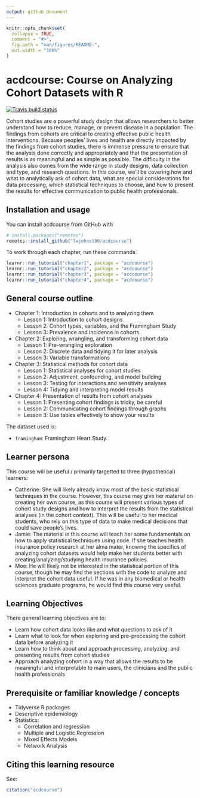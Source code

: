 ```yaml
---
output: github_document
---
```


<!-- README.md is generated from README.Rmd. Please edit that file -->

```r
knitr::opts_chunk$set(
  collapse = TRUE,
  comment = "#>",
  fig.path = "man/figures/README-",
  out.width = "100%"
)
```

# acdcourse: Course on Analyzing Cohort Datasets with R

<!-- badges: start -->
[![Travis build status](https://travis-ci.org/lwjohnst86/acdcourse.svg?branch=master)](https://travis-ci.org/lwjohnst86/acdcourse)
<!-- badges: end -->

Cohort studies are a powerful study design that allows researchers to better
understand how to reduce, manage, or prevent disease in a population. The
findings from cohorts are critical to creating effective public health
interventions. Because peoples' lives and health are directly impacted by the
findings from cohort studies, there is immense pressure to ensure that the
analysis done correctly and appropriately and that the presentation of results
is as meaningful and as simple as possible. The difficulty in the analysis also
comes from the wide range in study designs, data collection and type, and
research questions. In this course, we'll be covering how and what to
analytically ask of cohort data, what are special considerations for data
processing, which statistical techniques to choose, and how to present the
results for effective communication to public health professionals.

## Installation and usage

You can install acdcourse from GitHub with

``` r
# install.packages("remotes")
remotes::install_github("lwjohnst86/acdcourse")
```

To work through each chapter, run these commands:

``` r
learnr::run_tutorial("chapter1", package = "acdcourse")
learnr::run_tutorial("chapter2", package = "acdcourse")
learnr::run_tutorial("chapter3", package = "acdcourse")
learnr::run_tutorial("chapter4", package = "acdcourse")
```

## General course outline

- Chapter 1: Introduction to cohorts and to analyzing them
    - Lesson 1: Introduction to cohort designs
    - Lesson 2: Cohort types, variables, and the Framingham Study
    - Lesson 3: Prevalence and incidence in cohorts
- Chapter 2: Exploring, wrangling, and transforming cohort data
    - Lesson 1: Pre-wrangling exploration
    - Lesson 2: Discrete data and tidying it for later analysis
    - Lesson 3: Variable transformations
- Chapter 3: Statistical methods for cohort data
    - Lesson 1: Statistical analyses for cohort studies
    - Lesson 2: Adjustment, confounding, and model building
    - Lesson 3: Testing for interactions and sensitivity analyses
    - Lesson 4: Tidying and interpreting model results
- Chapter 4: Presentation of results from cohort analyses
    - Lesson 1: Presenting cohort findings is tricky, be careful
    - Lesson 2: Communicating cohort findings through graphs
    - Lesson 3: Use tables effectively to show your results
    
The dataset used is:

- `framingham`: Framingham Heart Study.

## Learner persona

This course will be useful / primarily targetted to three (hypothetical)
learners:

* Catherine: She will likely already know most of the basic statistical
techniques in the course. However, this course may give her material on creating
her own course, as this course will present various types of cohort study designs
and how to interpret the results from the statistical analyses (in the cohort
context). This will be useful to her medical students, who rely on this type of
data to make medical decisions that could save people's lives.
* Jamie: The material in this course will teach her some fundamentals on how to
apply statistical techniques using code. If she teaches health insurance policy 
research at her alma mater, knowing the specifics of analyzing cohort datasets
would help make her students better with creating/analyzing/studying health
insurance policies.
* Moe: He will likely not be interested in the statistical portion of this
course, though he may find the sections with the code to analyze and interpret
the cohort data useful. If he was in any biomedical or health sciences graduate
programs, he would find this course very useful.

## Learning Objectives

There general learning objectives are to:

- Learn how cohort data looks like and what questions to ask of it
- Learn what to look for when exploring and pre-processing the cohort data
before analyzing it
- Learn how to think about and approach processing, analyzing, and presenting
results from cohort studies
- Approach analyzing cohort in a way that allows the results to be meaningful
and interpretable to main users, the clinicians and the public health
professionals

## Prerequisite or familiar knowledge / concepts

- Tidyverse R packages
- Descriptive epidemiology
- Statistics: 
    - Correlation and regression
    - Multiple and Logistic Regression
    - Mixed Effects Models
    - Network Analysis

<!-- TODO: Include links to some of these resources -->

## Citing this learning resource

See:

```r
citation("acdcourse")
```
